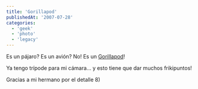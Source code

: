 ```yaml
---
title: 'Gorillapod'
publishedAt: '2007-07-28'
categories:
  - 'geek'
  - 'photo'
  - 'legacy'
---
```


Es un pájaro? Es un avión? No! Es un [Gorillapod](http://www.joby.com/es/gp2.html)!

Ya tengo trípode para mi cámara... y esto tiene que dar muchos frikipuntos!

Gracias a mi hermano por el detalle 8)
